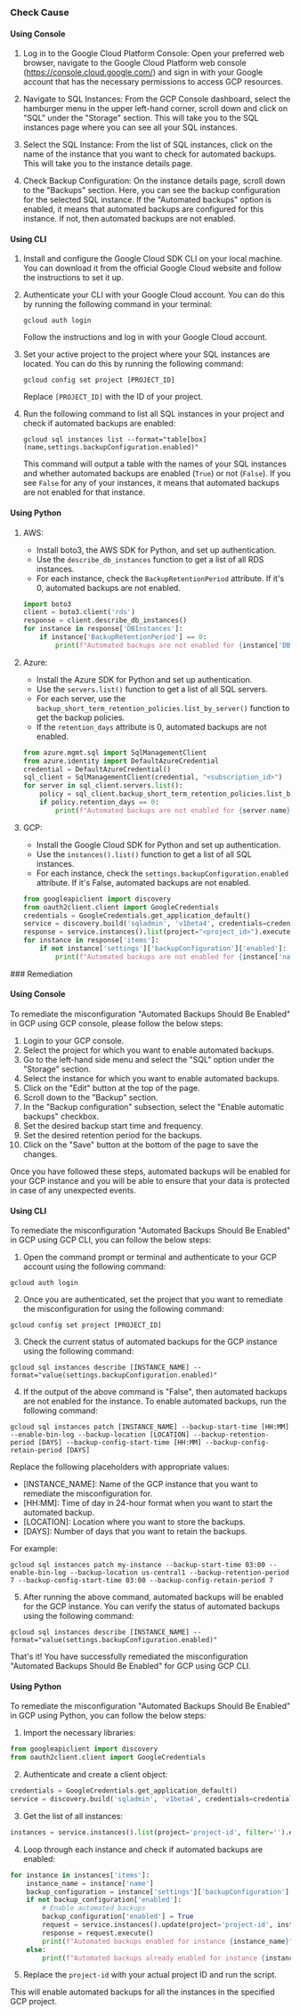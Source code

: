 

<Tabs><Tab title='Cause'>
### Check Cause

#### Using Console

1. Log in to the Google Cloud Platform Console: Open your preferred web browser, navigate to the Google Cloud Platform web console (https://console.cloud.google.com/) and sign in with your Google account that has the necessary permissions to access GCP resources.

2. Navigate to SQL Instances: From the GCP Console dashboard, select the hamburger menu in the upper left-hand corner, scroll down and click on "SQL" under the "Storage" section. This will take you to the SQL instances page where you can see all your SQL instances.

3. Select the SQL Instance: From the list of SQL instances, click on the name of the instance that you want to check for automated backups. This will take you to the instance details page.

4. Check Backup Configuration: On the instance details page, scroll down to the "Backups" section. Here, you can see the backup configuration for the selected SQL instance. If the "Automated backups" option is enabled, it means that automated backups are configured for this instance. If not, then automated backups are not enabled.

#### Using CLI

1. Install and configure the Google Cloud SDK CLI on your local machine. You can download it from the official Google Cloud website and follow the instructions to set it up.

2. Authenticate your CLI with your Google Cloud account. You can do this by running the following command in your terminal:
   ```
   gcloud auth login
   ```
   Follow the instructions and log in with your Google Cloud account.

3. Set your active project to the project where your SQL instances are located. You can do this by running the following command:
   ```
   gcloud config set project [PROJECT_ID]
   ```
   Replace `[PROJECT_ID]` with the ID of your project.

4. Run the following command to list all SQL instances in your project and check if automated backups are enabled:
   ```
   gcloud sql instances list --format="table[box](name,settings.backupConfiguration.enabled)"
   ```
   This command will output a table with the names of your SQL instances and whether automated backups are enabled (`True`) or not (`False`). If you see `False` for any of your instances, it means that automated backups are not enabled for that instance.

#### Using Python

1. AWS:
   - Install boto3, the AWS SDK for Python, and set up authentication.
   - Use the `describe_db_instances` function to get a list of all RDS instances.
   - For each instance, check the `BackupRetentionPeriod` attribute. If it's 0, automated backups are not enabled.
   ```python
   import boto3
   client = boto3.client('rds')
   response = client.describe_db_instances()
   for instance in response['DBInstances']:
       if instance['BackupRetentionPeriod'] == 0:
           print(f"Automated backups are not enabled for {instance['DBInstanceIdentifier']}")
   ```

2. Azure:
   - Install the Azure SDK for Python and set up authentication.
   - Use the `servers.list()` function to get a list of all SQL servers.
   - For each server, use the `backup_short_term_retention_policies.list_by_server()` function to get the backup policies.
   - If the `retention_days` attribute is 0, automated backups are not enabled.
   ```python
   from azure.mgmt.sql import SqlManagementClient
   from azure.identity import DefaultAzureCredential
   credential = DefaultAzureCredential()
   sql_client = SqlManagementClient(credential, "<subscription_id>")
   for server in sql_client.servers.list():
       policy = sql_client.backup_short_term_retention_policies.list_by_server("<resource_group_name>", server.name)
       if policy.retention_days == 0:
           print(f"Automated backups are not enabled for {server.name}")
   ```

3. GCP:
   - Install the Google Cloud SDK for Python and set up authentication.
   - Use the `instances().list()` function to get a list of all SQL instances.
   - For each instance, check the `settings.backupConfiguration.enabled` attribute. If it's False, automated backups are not enabled.
   ```python
   from googleapiclient import discovery
   from oauth2client.client import GoogleCredentials
   credentials = GoogleCredentials.get_application_default()
   service = discovery.build('sqladmin', 'v1beta4', credentials=credentials)
   response = service.instances().list(project="<project_id>").execute()
   for instance in response['items']:
       if not instance['settings']['backupConfiguration']['enabled']:
           print(f"Automated backups are not enabled for {instance['name']}")
   ```

</Tab>

<Tab title='Remediation'>
### Remediation

#### Using Console

To remediate the misconfiguration "Automated Backups Should Be Enabled" in GCP using GCP console, please follow the below steps:

1. Login to your GCP console.
2. Select the project for which you want to enable automated backups.
3. Go to the left-hand side menu and select the "SQL" option under the "Storage" section.
4. Select the instance for which you want to enable automated backups.
5. Click on the "Edit" button at the top of the page.
6. Scroll down to the "Backup" section.
7. In the "Backup configuration" subsection, select the "Enable automatic backups" checkbox.
8. Set the desired backup start time and frequency.
9. Set the desired retention period for the backups.
10. Click on the "Save" button at the bottom of the page to save the changes.

Once you have followed these steps, automated backups will be enabled for your GCP instance and you will be able to ensure that your data is protected in case of any unexpected events.

#### Using CLI

To remediate the misconfiguration "Automated Backups Should Be Enabled" in GCP using GCP CLI, you can follow the below steps:

1. Open the command prompt or terminal and authenticate to your GCP account using the following command:
```
gcloud auth login
```

2. Once you are authenticated, set the project that you want to remediate the misconfiguration for using the following command:
```
gcloud config set project [PROJECT_ID]
```

3. Check the current status of automated backups for the GCP instance using the following command:
```
gcloud sql instances describe [INSTANCE_NAME] --format="value(settings.backupConfiguration.enabled)"
```

4. If the output of the above command is "False", then automated backups are not enabled for the instance. To enable automated backups, run the following command:
```
gcloud sql instances patch [INSTANCE_NAME] --backup-start-time [HH:MM] --enable-bin-log --backup-location [LOCATION] --backup-retention-period [DAYS] --backup-config-start-time [HH:MM] --backup-config-retain-period [DAYS]
```
Replace the following placeholders with appropriate values:
- [INSTANCE_NAME]: Name of the GCP instance that you want to remediate the misconfiguration for.
- [HH:MM]: Time of day in 24-hour format when you want to start the automated backup.
- [LOCATION]: Location where you want to store the backups.
- [DAYS]: Number of days that you want to retain the backups.

For example:
```
gcloud sql instances patch my-instance --backup-start-time 03:00 --enable-bin-log --backup-location us-central1 --backup-retention-period 7 --backup-config-start-time 03:00 --backup-config-retain-period 7
```

5. After running the above command, automated backups will be enabled for the GCP instance. You can verify the status of automated backups using the following command:
```
gcloud sql instances describe [INSTANCE_NAME] --format="value(settings.backupConfiguration.enabled)"
```

That's it! You have successfully remediated the misconfiguration "Automated Backups Should Be Enabled" for GCP using GCP CLI.

#### Using Python

To remediate the misconfiguration "Automated Backups Should Be Enabled" in GCP using Python, you can follow the below steps:

1. Import the necessary libraries:

```python
from googleapiclient import discovery
from oauth2client.client import GoogleCredentials
```

2. Authenticate and create a client object:

```python
credentials = GoogleCredentials.get_application_default()
service = discovery.build('sqladmin', 'v1beta4', credentials=credentials)
```

3. Get the list of all instances:

```python
instances = service.instances().list(project='project-id', filter='').execute()
```

4. Loop through each instance and check if automated backups are enabled:

```python
for instance in instances['items']:
    instance_name = instance['name']
    backup_configuration = instance['settings']['backupConfiguration']
    if not backup_configuration['enabled']:
        # Enable automated backups
        backup_configuration['enabled'] = True
        request = service.instances().update(project='project-id', instance=instance_name, body={'settings': {'backupConfiguration': backup_configuration}})
        response = request.execute()
        print(f"Automated backups enabled for instance {instance_name}")
    else:
        print(f"Automated backups already enabled for instance {instance_name}")
```

5. Replace the `project-id` with your actual project ID and run the script.

This will enable automated backups for all the instances in the specified GCP project.


</Tab>
</Tabs>